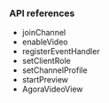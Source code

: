 <PlatformWrapper platform="flutter">

### API references

- <Link to="{{Global.API_REF_FLUTTER_ROOT}}/class_irtcengine.html#api_joinchannel">joinChannel</Link>

- <Link to="{{Global.API_REF_FLUTTER_ROOT}}/class_irtcengine.html#api_enablevideo">enableVideo</Link>

- <Link to="{{Global.API_REF_FLUTTER_ROOT}}/class_irtcengine.html#api_addhandler">registerEventHandler</Link>

- <Link to="{{Global.API_REF_FLUTTER_ROOT}}/class_irtcengine.html#api_setclientrole2">setClientRole</Link>

- <Link to="{{Global.API_REF_FLUTTER_ROOT}}/class_irtcengine.html#api_setchannelprofile">setChannelProfile</Link>

- <Link to="{{Global.API_REF_FLUTTER_ROOT}}/class_irtcengine.html#api_startpreview2">startPreview</Link>

- <Link to="{{Global.API_REF_FLUTTER_ROOT}}/class_agoravideoview.html">AgoraVideoView</Link>

</PlatformWrapper>
